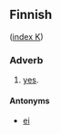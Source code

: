 ==Finnish==
([[Wiktionary:Finnish_index_k|index K]])

===Adverb===

# [[yes]].

====Antonyms====

*[[ei]]
